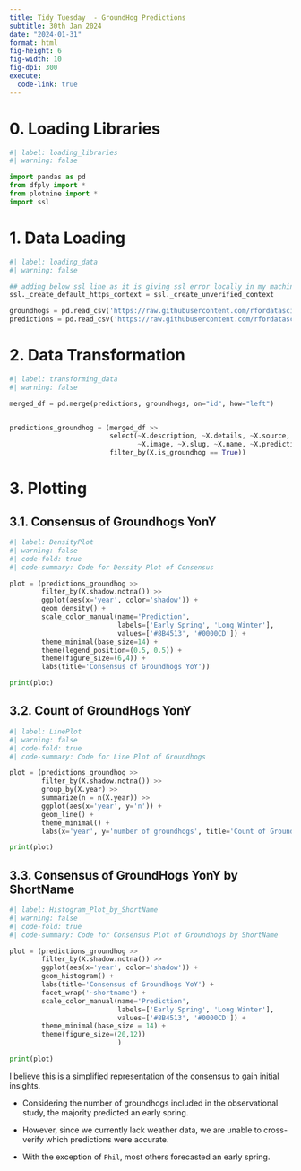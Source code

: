 ```yaml
---
title: Tidy Tuesday  - GroundHog Predictions
subtitle: 30th Jan 2024
date: "2024-01-31"
format: html
fig-height: 6
fig-width: 10
fig-dpi: 300
execute:
  code-link: true
---
```


# 0. Loading Libraries

```python
#| label: loading_libraries
#| warning: false

import pandas as pd
from dfply import *
from plotnine import *
import ssl
```

# 1. Data Loading

```python
#| label: loading_data
#| warning: false

## adding below ssl line as it is giving ssl error locally in my machine
ssl._create_default_https_context = ssl._create_unverified_context

groundhogs = pd.read_csv('https://raw.githubusercontent.com/rfordatascience/tidytuesday/master/data/2024/2024-01-30/groundhogs.csv')
predictions = pd.read_csv('https://raw.githubusercontent.com/rfordatascience/tidytuesday/master/data/2024/2024-01-30/predictions.csv')
```

# 2. Data Transformation

```python
#| label: transforming_data
#| warning: false

merged_df = pd.merge(predictions, groundhogs, on="id", how="left")


predictions_groundhog = (merged_df >>
                         select(~X.description, ~X.details, ~X.source, ~X.current_prediction,
                                ~X.image, ~X.slug, ~X.name, ~X.predictions_count, ~X.active) >>
                         filter_by(X.is_groundhog == True))

```

# 3. Plotting

## 3.1. Consensus of Groundhogs YonY

```python
#| label: DensityPlot
#| warning: false
#| code-fold: true
#| code-summary: Code for Density Plot of Consensus

plot = (predictions_groundhog >>
        filter_by(X.shadow.notna()) >>
        ggplot(aes(x='year', color='shadow')) +
        geom_density() +
        scale_color_manual(name='Prediction',
                           labels=['Early Spring', 'Long Winter'],
                           values=['#8B4513', '#0000CD']) +
        theme_minimal(base_size=14) +
        theme(legend_position=(0.5, 0.5)) + 
        theme(figure_size=(6,4)) + 
        labs(title='Consensus of Groundhogs YoY'))

print(plot)

```

## 3.2. Count of GroundHogs YonY

```python
#| label: LinePlot
#| warning: false
#| code-fold: true
#| code-summary: Code for Line Plot of Groundhogs

plot = (predictions_groundhog >>
        filter_by(X.shadow.notna()) >>
        group_by(X.year) >> 
        summarize(n = n(X.year)) >>
        ggplot(aes(x='year', y='n')) +
        geom_line() + 
        theme_minimal() + 
        labs(x='year', y='number of groundhogs', title='Count of Groundhogs by Year'))

print(plot)
```

## 3.3. Consensus of GroundHogs YonY by ShortName

```python
#| label: Histogram_Plot_by_ShortName
#| warning: false
#| code-fold: true
#| code-summary: Code for Consensus Plot of Groundhogs by ShortName

plot = (predictions_groundhog >>
        filter_by(X.shadow.notna()) >>
        ggplot(aes(x='year', color='shadow')) +
        geom_histogram() +
        labs(title='Consensus of Groundhogs YoY') +
        facet_wrap('~shortname') +
        scale_color_manual(name='Prediction',
                           labels=['Early Spring', 'Long Winter'],
                           values=['#8B4513', '#0000CD']) + 
        theme_minimal(base_size = 14) + 
        theme(figure_size=(20,12))
                           )

print(plot)
```

I believe this is a simplified representation of the consensus to gain initial insights.

-   Considering the number of groundhogs included in the observational study, the majority predicted an early spring.

-   However, since we currently lack weather data, we are unable to cross-verify which predictions were accurate.

-   With the exception of `Phil`, most others forecasted an early spring.